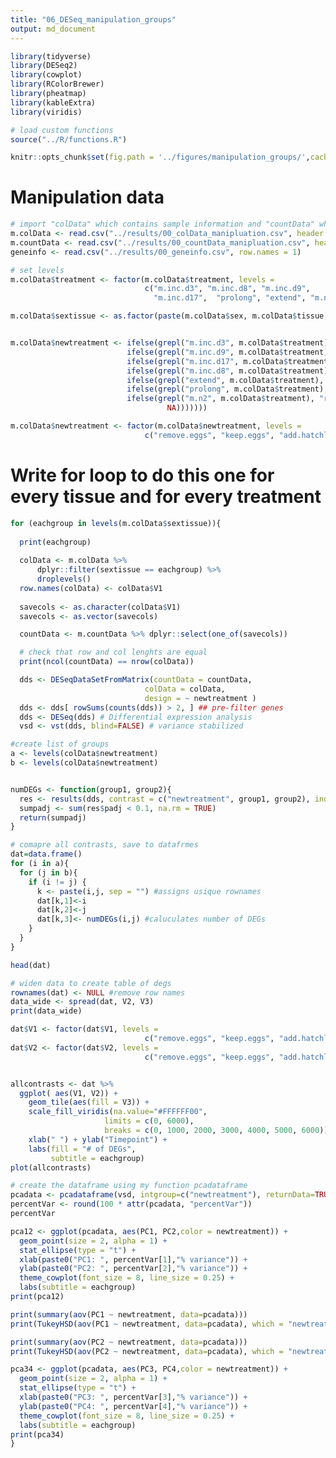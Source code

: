 ```yaml
---
title: "06_DESeq_manipulation_groups"
output: md_document
---
```


```r
library(tidyverse)
library(DESeq2)
library(cowplot)
library(RColorBrewer)
library(pheatmap)
library(kableExtra)
library(viridis)

# load custom functions  
source("../R/functions.R") 

knitr::opts_chunk$set(fig.path = '../figures/manipulation_groups/',cache=TRUE)

```

# Manipulation data

```r
# import "colData" which contains sample information and "countData" which contains read counts
m.colData <- read.csv("../results/00_colData_manipluation.csv", header = T, row.names = 1)
m.countData <- read.csv("../results/00_countData_manipluation.csv", header = T, row.names = 1)
geneinfo <- read.csv("../results/00_geneinfo.csv", row.names = 1)

# set levels
m.colData$treatment <- factor(m.colData$treatment, levels = 
                              c("m.inc.d3", "m.inc.d8", "m.inc.d9",
                                "m.inc.d17",  "prolong", "extend", "m.n2"))

m.colData$sextissue <- as.factor(paste(m.colData$sex, m.colData$tissue, sep = "_"))


m.colData$newtreatment <- ifelse(grepl("m.inc.d3", m.colData$treatment), "remove.eggs",
                          ifelse(grepl("m.inc.d9", m.colData$treatment), "remove.eggs",
                          ifelse(grepl("m.inc.d17", m.colData$treatment), "remove.eggs",
                          ifelse(grepl("m.inc.d8", m.colData$treatment), "add.hatchlings",
                          ifelse(grepl("extend", m.colData$treatment), "add.hatchlings",
                          ifelse(grepl("prolong", m.colData$treatment), "keep.eggs",
                          ifelse(grepl("m.n2", m.colData$treatment), "remove.chicks",
                                   NA)))))))

m.colData$newtreatment <- factor(m.colData$newtreatment, levels = 
                              c("remove.eggs", "keep.eggs", "add.hatchlings", "remove.chicks"))


```

# Write for loop to do this one for every tissue and for every treatment

```r
for (eachgroup in levels(m.colData$sextissue)){
  
  print(eachgroup)
  
  colData <- m.colData %>%
      dplyr::filter(sextissue == eachgroup) %>%
      droplevels()
  row.names(colData) <- colData$V1
  
  savecols <- as.character(colData$V1) 
  savecols <- as.vector(savecols) 

  countData <- m.countData %>% dplyr::select(one_of(savecols)) 

  # check that row and col lenghts are equal
  print(ncol(countData) == nrow(colData))

  dds <- DESeqDataSetFromMatrix(countData = countData,
                              colData = colData,
                              design = ~ newtreatment )
  dds <- dds[ rowSums(counts(dds)) > 2, ] ## pre-filter genes 
  dds <- DESeq(dds) # Differential expression analysis
  vsd <- vst(dds, blind=FALSE) # variance stabilized 

#create list of groups
a <- levels(colData$newtreatment)
b <- levels(colData$newtreatment)


numDEGs <- function(group1, group2){
  res <- results(dds, contrast = c("newtreatment", group1, group2), independentFiltering = T)
  sumpadj <- sum(res$padj < 0.1, na.rm = TRUE)
  return(sumpadj)
}

# comapre all contrasts, save to datafrmes
dat=data.frame()
for (i in a){
  for (j in b){
    if (i != j) {
      k <- paste(i,j, sep = "") #assigns usique rownames
      dat[k,1]<-i               
      dat[k,2]<-j
      dat[k,3]<- numDEGs(i,j) #caluculates number of DEGs
    }
  }
}

head(dat)

# widen data to create table of degs
rownames(dat) <- NULL #remove row names
data_wide <- spread(dat, V2, V3)
print(data_wide) 

dat$V1 <- factor(dat$V1, levels = 
                              c("remove.eggs", "keep.eggs", "add.hatchlings", "remove.chicks"))
dat$V2 <- factor(dat$V2, levels = 
                              c("remove.eggs", "keep.eggs", "add.hatchlings", "remove.chicks"))


allcontrasts <- dat %>%
  ggplot( aes(V1, V2)) +
    geom_tile(aes(fill = V3)) +
    scale_fill_viridis(na.value="#FFFFFF00", 
                     limits = c(0, 6000),
                     breaks = c(0, 1000, 2000, 3000, 4000, 5000, 6000)) + 
    xlab(" ") + ylab("Timepoint") +
    labs(fill = "# of DEGs",
         subtitle = eachgroup)
plot(allcontrasts)

# create the dataframe using my function pcadataframe
pcadata <- pcadataframe(vsd, intgroup=c("newtreatment"), returnData=TRUE)
percentVar <- round(100 * attr(pcadata, "percentVar"))
percentVar

pca12 <- ggplot(pcadata, aes(PC1, PC2,color = newtreatment)) + 
  geom_point(size = 2, alpha = 1) +
  stat_ellipse(type = "t") +
  xlab(paste0("PC1: ", percentVar[1],"% variance")) +
  ylab(paste0("PC2: ", percentVar[2],"% variance")) +
  theme_cowplot(font_size = 8, line_size = 0.25) +
  labs(subtitle = eachgroup)
print(pca12)

print(summary(aov(PC1 ~ newtreatment, data=pcadata)))
print(TukeyHSD(aov(PC1 ~ newtreatment, data=pcadata), which = "newtreatment"))

print(summary(aov(PC2 ~ newtreatment, data=pcadata))) 
print(TukeyHSD(aov(PC2 ~ newtreatment, data=pcadata), which = "newtreatment")) 

pca34 <- ggplot(pcadata, aes(PC3, PC4,color = newtreatment)) + 
  geom_point(size = 2, alpha = 1) +
  stat_ellipse(type = "t") +
  xlab(paste0("PC3: ", percentVar[3],"% variance")) +
  ylab(paste0("PC4: ", percentVar[4],"% variance")) +
  theme_cowplot(font_size = 8, line_size = 0.25) +
  labs(subtitle = eachgroup)
print(pca34)
}
```
